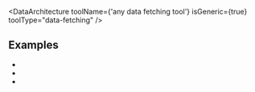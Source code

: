 
<DataArchitecture
  toolName={'any data fetching tool'}
  isGeneric={true}
  toolType="data-fetching"
/>

## Examples

- <Link href="/apollo-graphql" />
- <Link href="/urql" />
- <Link href="/vue-query" />
